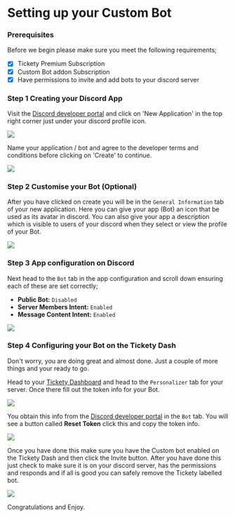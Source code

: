 # Setting up your Custom Bot

### Prerequisites

Before we begin please make sure you meet the following requirements;
- [x] Tickety Premium Subscription
- [x] Custom Bot addon Subscription
- [x] Have permissions to invite and add bots to your discord server

### Step 1 Creating your Discord App

Visit the [Discord developer portal](https://discord.com/developers/applications) and click on 'New Application' in the top right corner just under your discord profile icon.

![](../../public/Personalizer/discord_dev_dash.png)

Name your application / bot and agree to the developer terms and conditions before clicking on 'Create' to continue.

![](../../public/Personalizer/Name_application_terms.png)

### Step 2 Customise your Bot (Optional)

After you have clicked on create you will be in the `General Information` tab of your new application. Here you can give your app (Bot) an icon that be used as its avatar in discord.
You can also give your app a description which is visible to users of your discord when they select or view the profile of your Bot.

![](../../public/Personalizer/discord_app_geninfo.png)

### Step 3 App configuration on Discord

Next head to the `Bot` tab in the app configuration and scroll down ensuring each of these are set correctly;
- **Public Bot:** `Disabled`
- **Server Members Intent:** `Enabled`
- **Message Content Intent:** `Enabled`

![](../../public/Personalizer/discord_bot_settings.png)

### Step 4 Configuring your Bot on the Tickety Dash

Don't worry, you are doing great and almost done. Just a couple of more things and your ready to go.

Head to your [Tickety Dashboard](https://tickety.top/dashboard) and head to the `Personalizer` tab for your server. Once there fill out the token info for your Bot.

![](../../public/Personalizer/tickety_bot_config.png) 

You obtain this info from the [Discord developer portal](https://discord.com/developers/applications) in the `Bot` tab. You will see a button called **Reset Token** click this and copy the token info.

![](../../public/Personalizer/bot_reset_token.png)

Once you have done this make sure you have the Custom bot enabled on the Tickety Dash and then click the Invite button. After you have done this just check to make sure it is on your discord server, has the permissions and responds and if all is good you can safely remove the Tickety labelled bot.

![](../../public/Personalizer/discord_bot_online.png)

Congratulations and Enjoy.